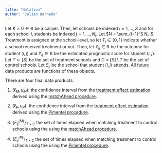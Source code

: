 ```yaml
---
title: "Notation"
author: "Julian Bernado"
---
```


Let $K>0 \in \mathbb{R}$ be a caliper. Then, let schools be indexed $i = 1, ..., S$ and for each school $i$, students be indexed $j = 1, ..., N_i$. Let $N = \sum_{i=1}^S N_i$. Treatment is assigned at the school-level, so let $T_i \in \{0, 1\}$ indicate whether a school received treatment or not. Then, let $Y_{ij} \in \mathbb{R}$ be the outcome for student $(i,j)$ and $\hat{Y}_{ij} \in \mathbb{R}$ be the estimated prognostic score for student $(i,j)$. Let $T \subset [S]$ be the set of treatment schools and $C = [S] \setminus T$ be the set of control schools. Let $S_{ij}$ be the school that student $(i,j)$ attends. All future data products are functions of these objects.

There are four final data products:  

1. $(\ell_{M}, u_{M})$: the confidence interval from the [treatment effect estimation](treatment_effect) derived using the [matchAhead procedure](matchAhead).  

2. $(\ell_{P}, u_{P})$: the confidence interval from the [treatment effect estimation](treatment_effect) derived using the [Pimentel procedure](pimentel).  

3. $\{E_{ij}^{(M)}\}_{T \times C}$ the set of times elapsed when matching treatment to control schools using the using the [matchAhead procedure](matchAhead).  

4. $\{E_{ij}^{(P)}\}_{T \times C}$ the set of times elapsed when matching treatment to control schools using the using the [Pimentel procedure](pimentel).